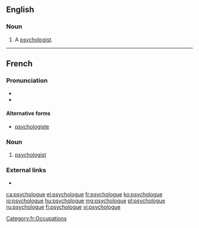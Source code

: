 ==English==

===Noun===
{{en-noun}}

# {{label|en|dated}} A [[psychologist]].

----

==French==
{{wikipedia|lang=fr}}

===Pronunciation===
* {{IPA|/psi.kɔ.lɔɡ/|lang=fr}}
* {{audio|Fr-psychologue.ogg|psychologue|lang=fr}}

====Alternative forms====
* [[psychologiste]]

===Noun===
{{fr-noun|mf}}

# [[psychologist]]

===External links===
* {{R:TLFi}}

[[Category:fr:Occupations]]

[[ca:psychologue]]
[[el:psychologue]]
[[fr:psychologue]]
[[ko:psychologue]]
[[io:psychologue]]
[[hu:psychologue]]
[[mg:psychologue]]
[[pl:psychologue]]
[[ru:psychologue]]
[[fi:psychologue]]
[[vi:psychologue]]